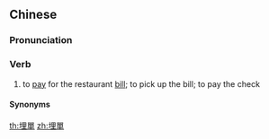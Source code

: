 {{also|埋单}}
==Chinese==
{{zh-forms|s=埋单}}

===Pronunciation===
{{zh-pron
|m=máidān
|c=maai4 daan1
|cat=v
}}

===Verb===
{{zh-verb}}

# to [[pay]] for the restaurant [[bill]]; to pick up the bill; to pay the check

====Synonyms====
{{zh-dial|結賬}}

[[th:埋單]]
[[zh:埋單]]